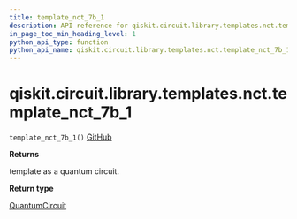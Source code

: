 ```yaml
---
title: template_nct_7b_1
description: API reference for qiskit.circuit.library.templates.nct.template_nct_7b_1
in_page_toc_min_heading_level: 1
python_api_type: function
python_api_name: qiskit.circuit.library.templates.nct.template_nct_7b_1
---
```


<span id="qiskit-circuit-library-templates-nct-template-nct-7b-1" />

# qiskit.circuit.library.templates.nct.template\_nct\_7b\_1

<span id="qiskit.circuit.library.templates.nct.template_nct_7b_1" />

`template_nct_7b_1()` [GitHub](https://github.com/qiskit/qiskit/tree/stable/0.16/qiskit/circuit/library/templates/nct/template_nct_7b_1.py "view source code")

**Returns**

template as a quantum circuit.

**Return type**

[QuantumCircuit](qiskit.circuit.QuantumCircuit "qiskit.circuit.QuantumCircuit")

